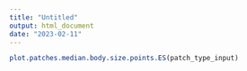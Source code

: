 ```yaml
---
title: "Untitled"
output: html_document
date: "2023-02-11"
---
```


```r
plot.patches.median.body.size.points.ES(patch_type_input)
```